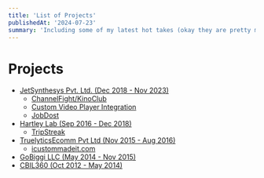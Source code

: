 ```yaml
---
title: 'List of Projects'
publishedAt: '2024-07-23'
summary: 'Including some of my latest hot takes (okay they are pretty mild).'
---
```


# Projects

- [JetSynthesys Pvt. Ltd. (Dec 2018 - Nov 2023)](/projects/jetsynthesys)
  - [ChannelFight/KinoClub](/projects/jetsynthesys#channelflight-kinoclub)
  - [Custom Video Player Integration](/projects/jetsynthesys#custom-video-player-integration)
  - [JobDost](/projects/jetsynthesys#jobdost)
- [Hartley Lab (Sep 2016 - Dec 2018)](/projects/hartleylab)
  - [TripStreak](/projects/hartleylab)
- [TruelyticsEcomm Pvt Ltd (Nov 2015 - Aug 2016)](/projects/truelyticsecomm)
  - [icustommadeit.com](/projects/truelyticsecomm)
- [GoBiggi LLC (May 2014 - Nov 2015)](/projects/gobiggi)
- [CBIL360 (Oct 2012 - May 2014)](/projects/cbil360)
